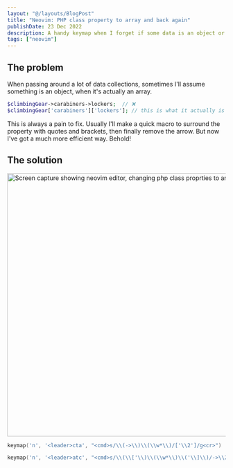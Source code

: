 ```yaml
---
layout: "@/layouts/BlogPost"
title: "Neovim: PHP class property to array and back again"
publishDate: 23 Dec 2022
description: A handy keymap when I forget if some data is an object or an array
tags: ["neovim"]
---
```



## The problem

When passing around a lot of data collections, sometimes I'll assume something
is an object, when it's actually an array.

```php
$climbingGear->carabiners->lockers;  // ❌
$climbingGear['carabiners']['lockers']; // this is what it actually is
```

This is always a pain to fix. Usually I'll make a quick macro to surround the
property with quotes and brackets, then finally remove the arrow. But now I've
got a much more efficient way. Behold!

## The solution

<img
	src="https://res.cloudinary.com/dawwvmppi/video/upload/ac_none,c_scale,w_1080/e_loop/v1671778744/php-class-to-array-neovim.gif"
	alt="Screen capture showing neovim editor, changing php class proprties to array"
	width="1080"
	height="608"
/>

```lua
keymap('n', '<leader>cta', "<cmd>s/\\(->\\)\\(\\w*\\)/['\\2']/g<cr>")

keymap('n', '<leader>atc', "<cmd>s/\\(\\['\\)\\(\\w*\\)\\('\\]\\)/->\\2/g<cr>")
```

